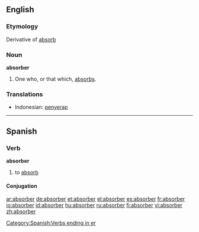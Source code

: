 ==English==

===Etymology===
Derivative of [[absorb]]

===Noun===
'''absorber'''
# One who, or that which, [[absorb]]s.

===Translations===
*Indonesian: [[serap|penyerap]]

----

==Spanish==
===Verb===
'''absorber'''

# to [[absorb]]

====Conjugation====
{{es-conj-er|absorb}}

[[Category:Spanish:Verbs ending in er]]

[[ar:absorber]]
[[de:absorber]]
[[et:absorber]]
[[el:absorber]]
[[es:absorber]]
[[fr:absorber]]
[[io:absorber]]
[[id:absorber]]
[[hu:absorber]]
[[ru:absorber]]
[[fi:absorber]]
[[vi:absorber]]
[[zh:absorber]]